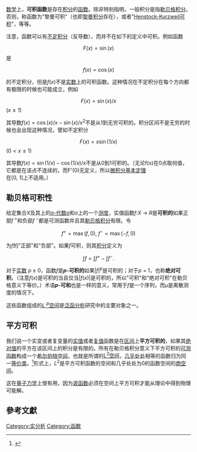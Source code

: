 {{multiple issues|
{{expand|time=2016-08-23T03:06:11+00:00}}
{{expert|time=2016-08-23T03:06:11+00:00}}
{{Refimprove|time=2022-01-24T17:26:08+00:00}}
}}
{{NoteTA
| G1=Math
}}

[[数学|数学]]上，'''可积函数'''是存在[[积分|积分]]的[[函数|函数]]。除非特别指明，一般积分是指[[勒贝格积分|勒贝格积分]]。否则，称函数为"黎曼可积"（也即[[黎曼积分|黎曼积分]]存在），或者"[[Henstock-Kurzweil积分|Henstock-Kurzweil可积]]"，等等。

注意，函数可以有[[不定积分|不定积分]]（反导数），而并不在如下的定义中可积。例如函数
:<math>F(x)=\sin(x)</math>
是
:<math>f(x)=\cos(x)</math>

的不定积分，但是''f''(''x'')不是[[实数|实数]]上的可积函数。这种情况在不定积分在每个方向都有极限的时候也可能成立，例如
:<math>F(x)=\sin(x)/x</math> <math>(x\ge 1)</math>

其导数<math>f(x)=\cos(x)/x-\sin(x)/x^2</math>不是从1到无穷可积的。积分区间不是无穷的时候也会出现这种情况，譬如不定积分
:<math>F(x)=x \sin(1/x)</math> <math>(0<x\le1)</math>

其导数<math>f(x)=\sin(1/x)-\cos(1/x)/x</math>不是从0到1可积的。（无论f(x)在0点取何值，它都是在该点不连续的，而F'(0)无定义，所以[[微积分基本定理|微积分基本定理]]在[0, 1]上不适用。）

==勒贝格可积性==
给定集合''X''及其上的[[σ-代数|σ-代数]]σ和σ上的一个[[测度|测度]]，实值函数''f'':''X'' → ''R''是'''可积的'''如果正部''f''<sup> +</sup>和负部''f''<sup> −</sup>都是可测函数并且其[[勒贝格积分|勒贝格积分]]有限。令
:<math>f^+ = \max (f,0), \ f^- = \max(-f,0) </math>

为''f''的"正部"和"负部"。如果''f''可积，则其[[积分|积分]]定义为
:<math>
\int f =\int f^+  - \int f^-.
</math>

对于[[实数|实数]] ''p'' ≥ 0，函数''f''是'''''p''-可积的'''如果|''f''|<sup>''p''</sup>是可积的；对于''p'' = 1，也称'''绝对可积'''。（注意''f''(''x'')是可积的当且仅当|''f''(''x'')|是可积的，所以"可积"和"绝对可积"在勒贝格意义下等价。）术语'''''p''-可和'''也是一样的意义，常用于''f''是一个序列，而μ是离散测度的情况下。

这些函数组成的[[Lp空间|''L <sup>p</sup>''空间]]是[[泛函分析|泛函分析]]研究中的主要对象之一。

==平方可积==<!-- https://en.wikipedia.org/w/index.php?title=Integrable_function&oldid=381235621 -->
我们说一个实变或者复变量的[[实数|实值]]或者[[复数_(数学)|复值]]函数是在[[区间|区间]]上'''平方可积的'''，如果其[[绝对值|绝对值]]的平方在该区间上的积分是有限的。所有在勒贝格积分意义下平方可积的[[可测函数|可测函数]]构成一个[[希尔伯特空间|希尔伯特空间]]，也就是所谓的[[Lp空间|L<sup>2</sup>空间]]，[[几乎处处|几乎处处]]相等的函数归为同一[[等价类|等价类]]。<ref>{{springer|title=''L''<sup>''p''</sup> spaces|id = Lp_spaces&oldid=38883|author = Kvale |year = 2016}}
</ref>形式上，''L''<sup>2</sup>是平方可积函数的空间和几乎处处为0的函数空间的[[商空间|商空间]]。

这在[[量子力学|量子力学]]上很有用，因为[[波函数|波函数]]必须在空间上平方可积才能从理论中得到物理可能解。

== 參考文獻 ==
{{reflist}}

[[Category:实分析|Category:实分析]]
[[Category:函数|Category:函数]]